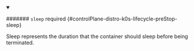 


<details className="config-field" data-expandable="true" open>
<summary>

####### `sleep` <span className="config-field-required" data-required="false">required</span> <span className="config-field-type"></span> <span className="config-field-default"></span> <span className="config-field-enum"></span> {#controlPlane-distro-k0s-lifecycle-preStop-sleep}

Sleep represents the duration that the container should sleep before being terminated.

</summary>

<PartialSleepreference />


</details>
